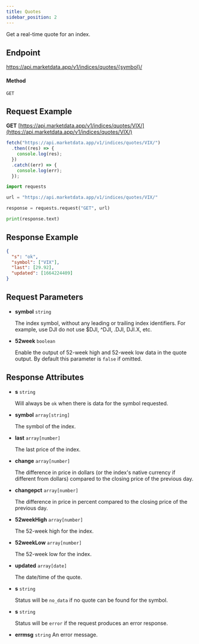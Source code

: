 ```yaml
---
title: Quotes
sidebar_position: 2
---
```


Get a real-time quote for an index.


## Endpoint

https://api.marketdata.app/v1/indices/quotes/{symbol}/

#### Method
```
GET
```
## Request Example

<Tabs>
<TabItem value="HTTP" label="HTTP" default>

**GET** [https://api.marketdata.app/v1/indices/quotes/VIX/](https://api.marketdata.app/v1/indices/quotes/VIX/)

</TabItem>
<TabItem value="NodeJS" label="NodeJS">

```js title="app.js"
fetch("https://api.marketdata.app/v1/indices/quotes/VIX/")
  .then((res) => {
    console.log(res);
  })
  .catch((err) => {
    console.log(err);
  });
```

</TabItem>
<TabItem value="Python" label="Python">

```python title="app.py"
import requests

url = "https://api.marketdata.app/v1/indices/quotes/VIX/"

response = requests.request("GET", url)

print(response.text)
```

</TabItem>
</Tabs>

## Response Example

```json
{
  "s": "ok",
  "symbol": ["VIX"],
  "last": [29.92],
  "updated": [1664224409]
}
```

## Request Parameters

<Tabs>
<TabItem value="required" label="Required" default>

- **symbol** `string`

  The index symbol, without any leading or trailing index identifiers. For example, use DJI do not use $DJI, ^DJI, .DJI, DJI.X, etc.

</TabItem>
<TabItem value="Optional" label="Optional">

- **52week** `boolean`

  Enable the output of 52-week high and 52-week low data in the quote output. By default this parameter is `false` if omitted.

</TabItem>
</Tabs>

## Response Attributes

<Tabs>
<TabItem value="Success" label="Success" default>

- **s** `string`

  Will always be `ok` when there is data for the symbol requested.

- **symbol** `array[string]`

  The symbol of the index.

- **last** `array[number]`

  The last price of the index.

- **change** `array[number]`

  The difference in price in dollars (or the index's native currency if different from dollars) compared to the closing price of the previous day.

- **changepct** `array[number]`

  The difference in price in percent compared to the closing price of the previous day.

- **52weekHigh** `array[number]`

  The 52-week high for the index.

- **52weekLow** `array[number]`

  The 52-week low for the index.

- **updated** `array[date]`

  The date/time of the quote.

</TabItem>
<TabItem value="NoData" label="No Data">

- **s** `string`

  Status will be `no_data` if no quote can be found for the symbol.

</TabItem>
<TabItem value="Error" label="Error">

- **s** `string`

  Status will be `error` if the request produces an error response.

- **errmsg** `string`
  An error message.

</TabItem>
</Tabs>
